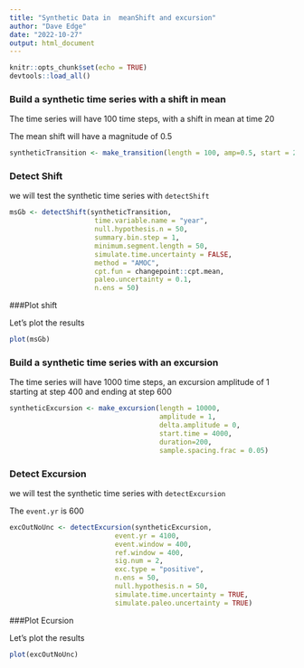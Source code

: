 ```yaml
---
title: "Synthetic Data in  meanShift and excursion"
author: "Dave Edge"
date: "2022-10-27"
output: html_document
---
```


```r
knitr::opts_chunk$set(echo = TRUE)
devtools::load_all()
```

### Build a synthetic time series with a shift in mean

The time series will have 100 time steps, with a shift in mean at time 20

The mean shift will have a magnitude of 0.5

```r
syntheticTransition <- make_transition(length = 100, amp=0.5, start = 20)
```

### Detect Shift

we will test the synthetic time series with `detectShift`

```r
msGb <- detectShift(syntheticTransition,
                     time.variable.name = "year",
                     null.hypothesis.n = 50,
                     summary.bin.step = 1,
                     minimum.segment.length = 50,
                     simulate.time.uncertainty = FALSE,
                     method = "AMOC",
                     cpt.fun = changepoint::cpt.mean,
                     paleo.uncertainty = 0.1,
                     n.ens = 50)
```


###Plot shift

Let's plot the results

```r

plot(msGb)

```

### Build a synthetic time series with an excursion

The time series will have 1000 time steps, an excursion amplitude of 1 starting at step 400 and ending at step 600

```r
syntheticExcursion <- make_excursion(length = 10000,
                                     amplitude = 1, 
                                     delta.amplitude = 0,
                                     start.time = 4000, 
                                     duration=200,
                                     sample.spacing.frac = 0.05)
```

### Detect Excursion

we will test the synthetic time series with `detectExcursion`

The `event.yr` is 600

```r
excOutNoUnc <- detectExcursion(syntheticExcursion,
                          event.yr = 4100,
                          event.window = 400,
                          ref.window = 400,
                          sig.num = 2,
                          exc.type = "positive",
                          n.ens = 50,
                          null.hypothesis.n = 50,
                          simulate.time.uncertainty = TRUE,
                          simulate.paleo.uncertainty = TRUE)
```


###Plot Ecursion

Let's plot the results

```r

plot(excOutNoUnc)

```

